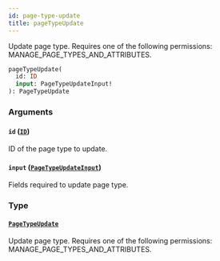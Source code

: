 ```yaml
---
id: page-type-update
title: pageTypeUpdate
---
```


Update page type. Requires one of the following permissions: MANAGE_PAGE_TYPES_AND_ATTRIBUTES.

```graphql
pageTypeUpdate(
  id: ID
  input: PageTypeUpdateInput!
): PageTypeUpdate
```

### Arguments

#### `id` ([`ID`](../../../developer/api-reference/scalars/id))

ID of the page type to update.

#### `input` ([`PageTypeUpdateInput`](../../../developer/api-reference/inputs/page-type-update-input))

Fields required to update page type.

### Type

#### [`PageTypeUpdate`](../../../developer/api-reference/objects/page-type-update)

Update page type. Requires one of the following permissions: MANAGE_PAGE_TYPES_AND_ATTRIBUTES.
